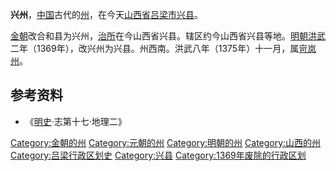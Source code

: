 '''兴州'''，[[中国|中国]]古代的[[州|州]]，在今天[[山西省|山西省]][[吕梁市|吕梁市]][[兴县|兴县]]。

[[金朝|金朝]]改合和县为兴州，[[治所|治所]]在今山西省兴县。辖区约今山西省兴县等地。[[明朝|明朝]][[洪武|洪武]]二年（1369年），改兴州为兴县。州西南。洪武八年（1375年）十一月，属[[岢岚州|岢岚州]]。

== 参考资料 ==
*《[[明史|明史]]·志第十七·地理二》

{{金朝行政区划|nocat}}
{{元朝行政区划|nocat}}
{{山西行政区划小作品}}
[[Category:金朝的州|Category:金朝的州]]
[[Category:元朝的州|Category:元朝的州]]
[[Category:明朝的州|Category:明朝的州]]
[[Category:山西的州|Category:山西的州]]
[[Category:吕梁行政区划史|Category:吕梁行政区划史]]
[[Category:兴县|Category:兴县]]
[[Category:1369年废除的行政区划|Category:1369年废除的行政区划]]